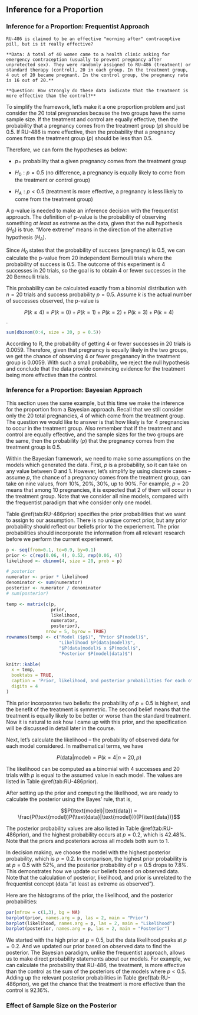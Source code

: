## Inference for a Proportion

### Inference for a Proportion: Frequentist Approach

```example
RU-486 is claimed to be an effective "morning after" contraceptive pill, but is it really effective?

**Data: A total of 40 women came to a health clinic asking for emergency contraception (usually to prevent pregnancy after unprotected sex). They were randomly assigned to RU-486 (treatment) or standard therapy (control), 20 in each group. In the treatment group, 4 out of 20 became pregnant. In the control group, the pregnancy rate is 16 out of 20.**

**Question: How strongly do these data indicate that the treatment is more effective than the control?**
```

To simplify the framework, let's make it a one proportion problem and just consider the 20 total pregnancies because the two groups have the same sample size. If the treatment and control are equally effective, then the probability that a pregnancy comes from the treatment group ($p$) should be 0.5. If RU-486 is more effective, then the probability that a pregnancy comes from the treatment group ($p$) should be less than 0.5.

Therefore, we can form the hypotheses as below:

* $p =$ probability that a given pregnancy comes from the treatment group

* $H_0: p = 0.5$ (no difference, a pregnancy is equally likely to come from the treatment or control group)

* $H_A: p < 0.5$ (treatment is more effective, a pregnancy is less likely to come from the treatment group)
 
A p-value is needed to make an inference decision with the frequentist approach. The definition of p-value is the probability of observing something *at least* as extreme as the data, given that the null hypothesis ($H_0$) is true. "More extreme" means in the direction of the alternative hypothesis ($H_A$).

Since $H_0$ states that the probability of success (pregnancy) is 0.5, we can calculate the p-value from 20 independent Bernoulli trials where the probability of success is 0.5. The outcome of this experiment is 4 successes in 20 trials, so the goal is to obtain 4 or fewer successes in the 20 Bernoulli trials. 

This probability can be calculated exactly from a binomial distribution with $n=20$ trials and success probability $p=0.5$. Assume $k$ is the actual number of successes observed, the p-value is 

$$P(k \leq 4) = P(k = 0) + P(k = 1) + P(k = 2) + P(k = 3) + P(k = 4)$$.

```r
sum(dbinom(0:4, size = 20, p = 0.5))
```

According to $\mathsf{R}$, the probability of getting 4 or fewer successes in 20 trials is 0.0059. Therefore, given that pregnancy is equally likely in the two groups, we get the chance of observing 4 or fewer preganancy in the treatment group is 0.0059. With such a small probability, we reject the null hypothesis and conclude that the data provide convincing evidence for the treatment being more effective than the control. 

### Inference for a Proportion: Bayesian Approach

This section uses the same example, but this time we make the inference for the proportion from a Bayesian approach. Recall that we still consider only the 20 total pregnancies, 4 of which come from the treatment group. The question we would like to answer is that how likely is for 4 pregnancies to occur in the treatment group. Also remember that if the treatment and control are equally effective, and the sample sizes for the two groups are the same, then the probability ($p$) that the pregnancy comes from the treatment group is 0.5. 

Within the Bayesian framework, we need to make some assumptions on the models which generated the data. First, $p$ is a probability, so it can take on any value between 0 and 1. However, let's simplify by using discrete cases -- assume $p$, the chance of a pregnancy comes from the treatment group, can take on nine values, from 10%, 20%, 30%, up to 90%. For example, $p = 20%$ means that among 10 pregnancies, it is expected that 2 of them will occur in the treatment group. Note that we consider all nine models, compared with the frequentist paradigm that whe consider only one model. 

Table \@ref(tab:RU-486prior) specifies the prior probabilities that we want to assign to our assumption. There is no unique correct prior, but any prior probability should reflect our beliefs prior to the experiement. The prior probabilities should incorporate the information from all relevant research before we perform the current experiement.

```r

p <- seq(from=0.1, to=0.9, by=0.1)
prior <- c(rep(0.06, 4), 0.52, rep(0.06, 4))
likelihood <- dbinom(4, size = 20, prob = p)

# posterior
numerator <- prior * likelihood
denominator <- sum(numerator)
posterior <- numerator / denominator
# sum(posterior)

temp <- matrix(c(p,
                 prior,
                 likelihood,
                 numerator,
                 posterior), 
               nrow = 5, byrow = TRUE)
rownames(temp) <- c("Model ($p$)", "Prior $P(model)$", 
                    "Likelihood $P(data|model)$",
                    "$P(data|model)$ x $P(model)$",
                    "Posterior $P(model|data)$")

knitr::kable(
  x = temp,
  booktabs = TRUE,
  caption = 'Prior, likelihood, and posterior probabilities for each of the 9 models',
  digits = 4
)
```

This prior incorporates two beliefs: the probability of $p = 0.5$ is highest, and the benefit of the treatment is symmetric. The second belief means that the treatment is equally likely to be better or worse than the standard treatment. Now it is natural to ask how I came up with this prior, and the specification will be discussed in detail later in the course.

Next, let's calculate the likelihood -- the probability of observed data for each model considered. In mathematical terms, we have

$$ P(\text{data}|\text{model}) = P(k = 4 | n = 20, p)$$

The likelihood can be computed as a binomial with 4 successes and 20 trials with $p$ is equal to the assumed value in each model. The values are listed in Table \@ref(tab:RU-486prior).

After setting up the prior and computing the likelihood, we are ready to calculate the posterior using the Bayes' rule, that is,

$$P(\text{model}|\text{data}) = \frac{P(\text{model})P(\text{data}|\text{model})}{P(\text{data})}$$

The posterior probability values are also listed in Table \@ref(tab:RU-486prior), and the highest probability occurs at $p=0.2$, which is 42.48%. Note that the priors and posteriors across all models both sum to 1.

In decision making, we choose the model with the highest posterior probability, which is $p=0.2$. In comparison, the highest prior probability is at $p=0.5$ with 52%, and the posterior probability of $p=0.5$ drops to 7.8%. This demonstrates how we update our beliefs based on observed data. Note that the calculation of posterior, likelihood, and prior is unrelated to the frequentist concept (data "at least as extreme as observed").


Here are the histograms of the prior, the likelihood, and the posterior probabilities:

```r
par(mfrow = c(1,3), bg = NA)
barplot(prior, names.arg = p, las = 2, main = "Prior")
barplot(likelihood, names.arg = p, las = 2, main = "Likelihood")
barplot(posterior, names.arg = p, las = 2, main = "Posterior")
```

We started with the high prior at $p=0.5$, but the data likelihood peaks at $p=0.2$. And we updated our prior based on observed data to find the posterior. The Bayesian paradigm, unlike the frequentist approach, allows us to make direct probability statements about our models. For example, we can calculate the probability that RU-486, the treatment, is more effective than the control as the sum of the posteriors of the models where $p<0.5$. Adding up the relevant posterior probabilities in Table \@ref(tab:RU-486prior), we get the chance that the treatment is more effective than the control is 92.16%. 

### Effect of Sample Size on the Posterior


